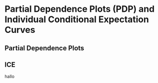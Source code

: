 # Partial Dependence Plots (PDP) and Individual Conditional Expectation Curves

## Partial Dependence Plots





## ICE

hallo